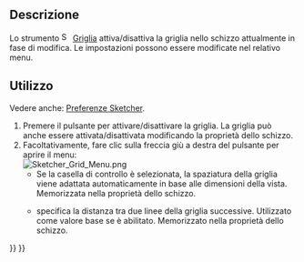 <languages/>

{{Docnav/it
|[[Sketcher_ViewSection/it|Vista in sezione]]
|[[Sketcher_Snap/it|Attiva/disattiva aggancio]]
|[[Sketcher_Workbench/it|Sketcher]]
|IconL=Sketcher_ViewSection.svg
|IconR=Sketcher_Snap.svg
|IconC=Workbench_Sketcher.svg
}}

{{GuiCommand/it
|Name=Sketcher Grid
|Name/it=Sketcher Griglia
|Workbenches=[[Sketcher_Workbench/it|Sketcher]]
|Version=0.21
|SeeAlso=[[Sketcher_Snap/it|Aggancio]]
}}

<span id="Description"></span>
== Descrizione ==

Lo strumento [[Image:Sketcher_Grid.svg|16px]] [[Sketcher_Grid/it|Griglia]] attiva/disattiva la griglia nello schizzo attualmente in fase di modifica. Le impostazioni possono essere modificate nel relativo menu.

<span id="Usage"></span>
== Utilizzo ==

Vedere anche: [[Sketcher_Preferences/it#Griglia|Preferenze Sketcher]].

# Premere il pulsante {{Button|[[Image:Sketcher_Grid.svg|16px]] [[Sketcher_Grid/it|Attiva/disattiva griglia]]}} per attivare/disattivare la griglia. La griglia può anche essere attivata/disattivata modificando la proprietà {{PropertyView|Mostra griglia}} dello schizzo.
# Facoltativamente, fare clic sulla freccia giù a destra del pulsante per aprire il menu:<br>[[File:Sketcher_Grid_Menu.png]]
#* Se la casella di controllo {{MenuCommand|Spaziatura automatica griglia}} è selezionata, la spaziatura della griglia viene adattata automaticamente in base alle dimensioni della vista. Memorizzata nella proprietà {{PropertyView|Grid Auto}} dello schizzo.
#* {{MenuCommand|Spaziatura}} specifica la distanza tra due linee della griglia successive. Utilizzato come valore base se {{MenuCommand|Spaziatura automatica griglia}} è abilitato. Memorizzato nella proprietà {{PropertyView|Grid Size}} dello schizzo.


{{Docnav/it
|[[Sketcher_ViewSection/it|Vista in sezione]]
|[[Sketcher_Snap/it|Attiva/disattiva aggancio]]
|[[Sketcher_Workbench/it|Sketcher]]
|IconL=Sketcher_ViewSection.svg
|IconR=Sketcher_Snap.svg
|IconC=Workbench_Sketcher.svg
}}

{{Sketcher_Tools_navi{{#translation:}}}}
{{Userdocnavi{{#translation:}}}}